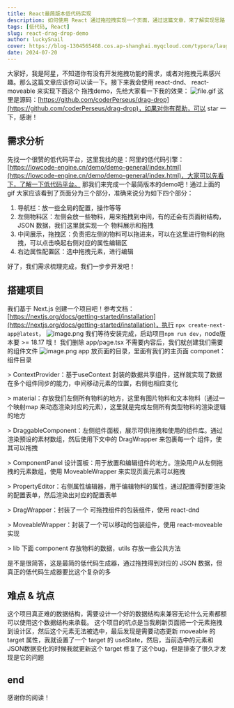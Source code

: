 ```yaml
---
title: React最简版本低代码实现
description: 如何使用 React 通过拖拉拽实现一个页面，通过这篇文章，来了解实现思路
tags: [低代码, React]
slug: react-drag-drop-demo
author: luckySnail
cover: https://blog-1304565468.cos.ap-shanghai.myqcloud.com/typora/laugh.png
date: 2024-07-20
---
```


大家好，我是阿星，不知道你有没有开发拖拽功能的需求，或者对拖拽元素感兴趣。那么这篇文章应该你可以读一下。接下来我会使用 react-dnd、 react-moveable 来实现下面这个 拖拽demo，先给大家看一下我的效果：
![file.gif](https://blog-1304565468.cos.ap-shanghai.myqcloud.com/typora/1718442022534-e6d1c040-a2e7-4012-aaef-34d1565d43b5.gif)
这里是源码：[https://github.com/coderPerseus/drag-drop](https://github.com/coderPerseus/drag-drop)，如果对你有帮助，可以 star 一下，感谢！

## 需求分析

先找一个很赞的低代码平台，这里我找的是：阿里的低代码引擎：[https://lowcode-engine.cn/demo/demo-general/index.html](https://lowcode-engine.cn/demo/demo-general/index.html)，大家可以先看下，了解一下低代码平台。
那我们来完成一个最简版本的demo吧！通过上面的gif 大家应该看到了页面分为三个部分，准确来说分为如下四个部分：

1. 导航栏：放一些全局的配置，操作等等
2. 左侧物料区：左侧会放一些物料，用来拖拽到中间，有的还会有页面树结构，JSON 数据，我们这里就实现一个 物料展示和拖拽
3. 中间展示，拖拽区：负责把左侧的物料可以拖进来，可以在这里进行物料的拖拽，可以点击唤起右侧对应的属性编辑区
4. 右边属性配置区：选中拖拽元素，进行编辑

好了，我们需求梳理完成，我们一步步开发吧！

## 搭建项目

我们基于 Next.js 创建一个项目吧！参考文档：[https://nextjs.org/docs/getting-started/installation](https://nextjs.org/docs/getting-started/installation)，执行 `npx create-next-app@latest`，
![image.png](https://cdn.nlark.com/yuque/0/2024/png/27925385/1718019389894-b6990624-c97b-4070-b487-71f25344d124.png#averageHue=%230d0d0d&clientId=u37d460b3-711e-4&from=paste&height=213&id=u10b8717a&originHeight=426&originWidth=1102&originalType=binary&ratio=2&rotation=0&showTitle=false&size=109031&status=done&style=none&taskId=ud6214d8c-a795-42d6-9425-1334168493d&title=&width=551)
我们等待安装完成，启动项目`npm run dev`，node版本要 >= 18.17 哦！
我们删除 app/page.tsx 不需要内容后，我们就创建我们需要的组件文件
![image.png](https://blog-1304565468.cos.ap-shanghai.myqcloud.com/typora/1718452836796-0bcab620-b6fc-4834-b745-b4fe298d663a.png)
app 放页面的目录，里面有我们的主页面
componet：组件目录

\> ContextProvider：基于useContext 封装的数据共享组件，这样就实现了数据在多个组件同步的能力，中间移动元素的位置，右侧也相应变化

\> material：存放我们左侧所有物料的地方，这里有图片物料和文本物料（通过一个映射map 来动态渲染对应的元素），这里就是完成左侧所有类型物料的渲染逻辑的地方

\> DraggableComponent：左侧组件面板，展示可供拖拽和使用的组件库。通过渲染预设的素材数组，然后使用下文中的 DragWrapper 来包裹每一个 组件，使其可以拖拽

\> ComponentPanel 设计面板：用于放置和编辑组件的地方。渲染用户从左侧拖拽的元素数组，使用 MoveableWrapper 来实现页面元素可以拖拽

\> PropertyEditor：右侧属性编辑器，用于编辑物料的属性，通过配置得到要渲染的配置表单，然后渲染出对应的配置表单

\> DragWrapper：封装了一个 可拖拽组件的包装组件，使用 react-dnd

\> MoveableWrapper：封装了一个可以移动的包装组件，使用 react-moveable 实现

\> lib 下面 component 存放物料的数据，utils 存放一些公共方法

是不是很简答，这是最简的低代码生成器，通过拖拽得到对应的 JSON 数据，但真正的低代码生成器要比这个复杂的多

## 难点 & 坑点

这个项目真正难的数据结构，需要设计一个好的数据结构来兼容无论什么元素都额可以使用这个数据结构来承载。
这个项目的坑点是当我刷新页面把一个元素拖拽到设计区，然后这个元素无法被选中，最后发现是需要动态更新 moveable 的target 属性，我就设置了一个 target 的 useState，然后，当前选中的元素和JSON数据变化的时候我就更新这个 target 修复了这个bug，但是排查了很久才发现是它的问题

## end

感谢你的阅读！
